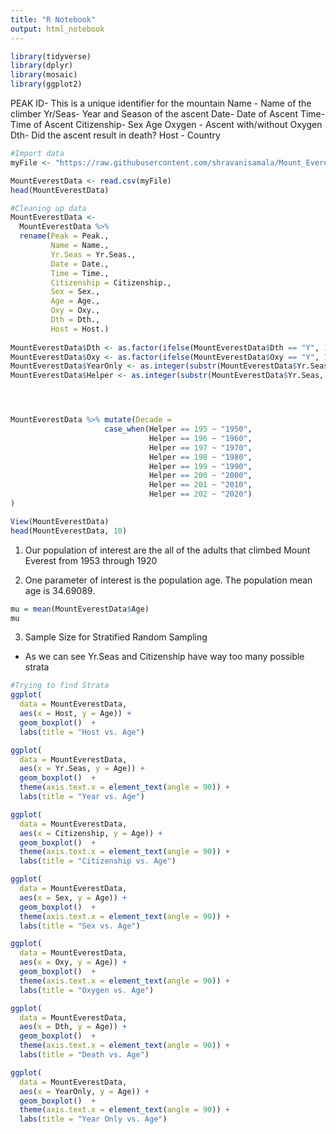 ```yaml
---
title: "R Notebook"
output: html_notebook
---
```


```r
library(tidyverse)
library(dplyr)
library(mosaic)
library(ggplot2)
```

PEAK ID- This is a unique identifier for the mountain
Name - Name of the climber
Yr/Seas- Year and Season of the ascent
Date- Date of Ascent
Time- Time of Ascent
Citizenship-
Sex
Age
Oxygen - Ascent with/without Oxygen
Dth- Did the ascent result in death?
Host - Country

```r
#Import data
myFile <- "https://raw.githubusercontent.com/shravanisamala/Mount_Everest_Project/master/Mt_Everest_Ascent_Data.csv"

MountEverestData <- read.csv(myFile)
head(MountEverestData)

#Cleaning up data
MountEverestData <- 
  MountEverestData %>%
  rename(Peak = Peak., 
         Name = Name., 
         Yr.Seas = Yr.Seas., 
         Date = Date., 
         Time = Time., 
         Citizenship = Citizenship., 
         Sex = Sex., 
         Age = Age., 
         Oxy = Oxy., 
         Dth = Dth., 
         Host = Host.)
  
MountEverestData$Dth <- as.factor(ifelse(MountEverestData$Dth == "Y", 1, 0)) #1 = death, 0 = alive
MountEverestData$Oxy <- as.factor(ifelse(MountEverestData$Oxy == "Y", 1, 0)) #1 = death, 0 = alive
MountEverestData$YearOnly <- as.integer(substr(MountEverestData$Yr.Seas, 1, 4))
MountEverestData$Helper <- as.integer(substr(MountEverestData$Yr.Seas, 1, 3))




MountEverestData %>% mutate(Decade =
                     case_when(Helper == 195 ~ "1950", 
                               Helper == 196 ~ "1960",
                               Helper == 197 ~ "1970", 
                               Helper == 198 ~ "1980",
                               Helper == 199 ~ "1990",
                               Helper == 200 ~ "2000",
                               Helper == 201 ~ "2010",
                               Helper == 202 ~ "2020")
)

View(MountEverestData)
head(MountEverestData, 10)
```

1. Our population of interest are the all of the adults that climbed Mount Everest from 1953 through 1920

2. One parameter of interest is the population age. The population mean age is 34.69089. 
```r
mu = mean(MountEverestData$Age)
mu
```
3. Sample Size for Stratified Random Sampling 
- As we can see Yr.Seas and Citizenship have way too many possible strata 
```r
#Trying to find Strata
ggplot(
  data = MountEverestData, 
  aes(x = Host, y = Age)) +
  geom_boxplot()  + 
  labs(title = "Host vs. Age")

ggplot(
  data = MountEverestData, 
  aes(x = Yr.Seas, y = Age)) +
  geom_boxplot()  + 
  theme(axis.text.x = element_text(angle = 90)) +
  labs(title = "Year vs. Age")

ggplot(
  data = MountEverestData, 
  aes(x = Citizenship, y = Age)) +
  geom_boxplot()  + 
  theme(axis.text.x = element_text(angle = 90)) +
  labs(title = "Citizenship vs. Age")

ggplot(
  data = MountEverestData, 
  aes(x = Sex, y = Age)) +
  geom_boxplot()  + 
  theme(axis.text.x = element_text(angle = 90)) +
  labs(title = "Sex vs. Age")

ggplot(
  data = MountEverestData, 
  aes(x = Oxy, y = Age)) +
  geom_boxplot()  + 
  theme(axis.text.x = element_text(angle = 90)) +
  labs(title = "Oxygen vs. Age")

ggplot(
  data = MountEverestData, 
  aes(x = Dth, y = Age)) +
  geom_boxplot()  + 
  theme(axis.text.x = element_text(angle = 90)) +
  labs(title = "Death vs. Age")

ggplot(
  data = MountEverestData, 
  aes(x = YearOnly, y = Age)) +
  geom_boxplot()  + 
  theme(axis.text.x = element_text(angle = 90)) +
  labs(title = "Year Only vs. Age")
```

